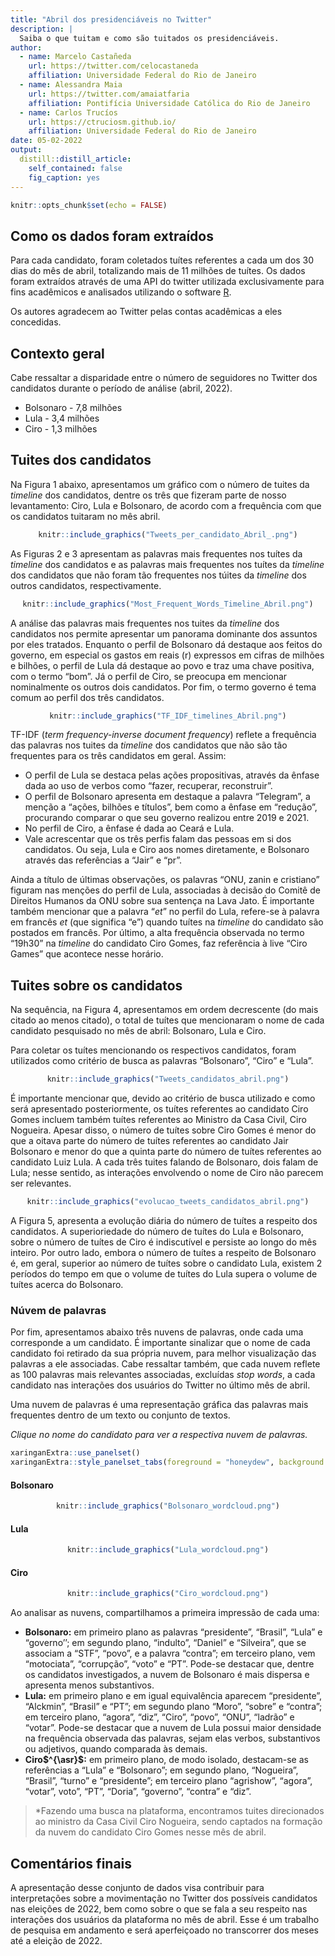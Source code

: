 ```yaml
---
title: "Abril dos presidenciáveis no Twitter"
description: |
  Saiba o que tuitam e como são tuitados os presidenciáveis. 
author:
  - name: Marcelo Castañeda
    url: https://twitter.com/celocastaneda
    affiliation: Universidade Federal do Rio de Janeiro
  - name: Alessandra Maia
    url: https://twitter.com/amaiatfaria
    affiliation: Pontifícia Universidade Católica do Rio de Janeiro
  - name: Carlos Trucíos
    url: https://ctruciosm.github.io/
    affiliation: Universidade Federal do Rio de Janeiro
date: 05-02-2022
output:
  distill::distill_article:
    self_contained: false
    fig_caption: yes
---
```



```r
knitr::opts_chunk$set(echo = FALSE)
```

## Como os dados foram extraídos

Para cada candidato, foram coletados tuítes referentes a cada um dos 30 dias do mês de abril, totalizando mais de 11 milhões de tuítes. Os dados foram extraídos através de uma API do twitter utilizada exclusivamente para fins acadêmicos e analisados utilizando o software [R](https://cran.r-project.org/).

<aside>
Os autores agradecem ao Twitter pelas contas acadêmicas a eles concedidas.
</aside>


## Contexto geral

Cabe ressaltar a disparidade entre o número de seguidores no Twitter dos candidatos durante o período de análise (abril, 2022).

- Bolsonaro - 7,8 milhões
- Lula - 3,4 milhões
- Ciro - 1,3 milhões


## Tuites dos candidatos

Na Figura 1 abaixo, apresentamos um gráfico com o número de tuites da _timeline_ dos candidatos, dentre os três que fizeram parte de nosso levantamento: Ciro, Lula e Bolsonaro, de acordo com a frequência com que os candidatos tuitaram no mês abril.

<center>
```r
knitr::include_graphics("Tweets_per_candidato_Abril_.png")
```
</center>

As Figuras 2 e 3 apresentam as palavras mais frequentes nos tuítes da _timeline_ dos candidatos e as palavras mais frequentes nos tuítes da _timeline_ dos candidatos que não foram tão frequentes nos túites da _timeline_ dos outros candidatos, respectivamente.

<center>
```r
knitr::include_graphics("Most_Frequent_Words_Timeline_Abril.png")
```
</center>

A análise das palavras mais frequentes nos tuites da _timeline_ dos candidatos nos permite apresentar um panorama dominante dos assuntos por eles tratados. Enquanto o perfil de Bolsonaro dá destaque aos feitos do governo, em especial os gastos em reais (r) expressos em cifras de milhões e bilhões, o perfil de Lula dá destaque ao povo e traz uma chave positiva, com o termo “bom”. Já o perfil de Ciro, se preocupa em mencionar nominalmente os outros dois candidatos. Por fim, o termo governo é tema comum ao perfil dos três candidatos.




<center>
```r
knitr::include_graphics("TF_IDF_timelines_Abril.png")
```
</center>


TF-IDF (*term frequency-inverse document frequency*) reflete a frequência das palavras nos tuites da _timeline_ dos candidatos que não são tão frequentes para os três candidatos em geral. Assim:

- O perfil de Lula se destaca pelas ações propositivas, através da ênfase dada ao uso de verbos como “fazer, recuperar, reconstruir”.
- O perfil de Bolsonaro apresenta em destaque a palavra “Telegram”, a menção a “ações, bilhões e títulos”, bem como a ênfase em “redução”, procurando comparar o que seu governo realizou entre 2019 e 2021. 
- No perfil de Ciro, a ênfase é dada ao Ceará e Lula. 
- Vale acrescentar que os três perfis falam das pessoas em si dos candidatos. Ou seja, Lula e Ciro aos nomes diretamente, e Bolsonaro através das referências a “Jair” e “pr”. 


Ainda a título de últimas observações, os palavras “ONU, zanin e cristiano” figuram nas menções do perfil de Lula, associadas à decisão do Comitê de Direitos Humanos da ONU sobre sua sentença na Lava Jato.  É importante também mencionar que a palavra "*et*" no perfil do Lula, refere-se à palavra em francês *et* (que significa "e") quando tuítes na _timeline_ do candidato são postados em francês. Por último, a alta frequência observada no termo "19h30" na _timeline_ do candidato Ciro Gomes, faz referência à live “Ciro Games” que acontece nesse horário.




## Tuites sobre os candidatos


Na sequência, na Figura 4, apresentamos em ordem decrescente (do mais citado ao menos citado), o total de tuítes que mencionaram o nome de cada candidato pesquisado no mês de abril: Bolsonaro, Lula e Ciro.


<aside>
Para coletar os tuítes mencionando os respectivos candidatos, foram utilizados como critério de busca as palavras "Bolsonaro", "Ciro" e "Lula".
</aside>

<center>
```r
knitr::include_graphics("Tweets_candidatos_abril.png")
```
</center>

É importante mencionar que, devido ao critério de busca utilizado e como será apresentado posteriormente, os tuítes referentes ao candidato Ciro Gomes incluem também tuítes referentes ao Ministro da Casa Civil, Ciro Nogueira. Apesar disso, o número de tuítes sobre Ciro Gomes é menor do que a oitava parte do número de tuítes referentes ao candidato Jair Bolsonaro e menor do que a quinta parte do número de tuítes referentes ao candidato Luiz Lula. A cada três tuites falando de Bolsonaro, dois falam de Lula; nesse sentido, as interações envolvendo o nome de Ciro não parecem ser relevantes.


<center>
```r
knitr::include_graphics("evolucao_tweets_candidatos_abril.png")
```
</center>

A Figura 5, apresenta a evolução diária do número de tuítes a respeito dos candidatos. A superioriedade do número de tuítes do Lula e Bolsonaro, sobre o número de tuítes de Ciro é indiscutível e persiste ao longo do mês inteiro. Por outro lado, embora o número de tuítes a respeito de Bolsonaro é, em geral, superior ao número de tuítes sobre o candidato Lula, existem 2 períodos do tempo em que o volume de tuítes do Lula supera o volume de tuítes acerca do Bolsonaro.

### Núvem de palavras


Por fim, apresentamos abaixo três nuvens de palavras, onde cada uma corresponde a um candidato. É importante sinalizar que o nome de cada candidato foi retirado da sua própria nuvem, para melhor visualização das palavras a ele associadas. Cabe ressaltar também, que cada nuvem reflete as 100 palavras mais relevantes associadas, excluídas _stop words_, a cada candidato nas interações dos usuários do Twitter no último mês de abril.



<aside>
Uma nuvem de palavras é uma representação gráfica das palavras mais frequentes dentro de um texto ou conjunto de textos. 
</aside>

_Clique no nome do candidato para ver a respectiva nuvem de palavras._


```r
xaringanExtra::use_panelset()
xaringanExtra::style_panelset_tabs(foreground = "honeydew", background = "#0F2E3D")
```

::::: {.panelset}

::: {.panel}

#### Bolsonaro {.panel-name}

<center>
```r
knitr::include_graphics("Bolsonaro_wordcloud.png")
```
</center>

:::

::: {.panel}

#### Lula {.panel-name}

<center>
```r
knitr::include_graphics("Lula_wordcloud.png")
```
</center>

:::

::: {.panel}

#### Ciro {.panel-name}

<center>
```r
knitr::include_graphics("Ciro_wordcloud.png")
```
</center>

:::

:::::


Ao analisar as nuvens, compartilhamos a primeira impressão de cada uma:


- **Bolsonaro:** em primeiro plano as palavras “presidente”, “Brasil”, “Lula” e "governo''; em segundo plano, “indulto”, “Daniel” e “Silveira”, que se associam a “STF”, “povo”, e a palavra “contra”; em terceiro plano, vem “motociata”, “corrupção”, “voto” e “PT”.  Pode-se destacar que, dentre os candidatos investigados, a nuvem de Bolsonaro é mais dispersa e apresenta menos substantivos.
- **Lula:** em primeiro plano e em igual equivalência aparecem “presidente”, “Alckmin”, “Brasil” e “PT”;  em segundo plano “Moro”, “sobre” e “contra”;  em terceiro plano, “agora”, “diz”, “Ciro”, “povo”, “ONU”, “ladrão” e “votar”. Pode-se destacar que a nuvem de Lula possui maior densidade na frequência observada das palavras, sejam elas verbos, substantivos ou adjetivos, quando comparada às demais.
- **Ciro$^{\asr}$:** em primeiro plano, de modo isolado, destacam-se as referências a “Lula” e “Bolsonaro”; em segundo plano, “Nogueira”, “Brasil”, “turno” e “presidente”; em terceiro plano “agrishow”, “agora”, “votar”, voto”, “PT”, “Doria”, “governo”, “contra” e “diz”. 

> *Fazendo uma busca na plataforma, encontramos tuites direcionados ao ministro da Casa Civil Ciro Nogueira, sendo captados na formação da nuvem do candidato Ciro Gomes nesse mês de abril.


## Comentários finais

A apresentação desse conjunto de dados visa contribuir para interpretações sobre a movimentação no Twitter dos possíveis candidatos nas eleições de 2022, bem como sobre o que se fala a seu respeito nas interações dos usuários da plataforma no mês de abril. Esse é um trabalho de pesquisa em andamento e será aperfeiçoado no transcorrer dos meses até a eleição de 2022.

